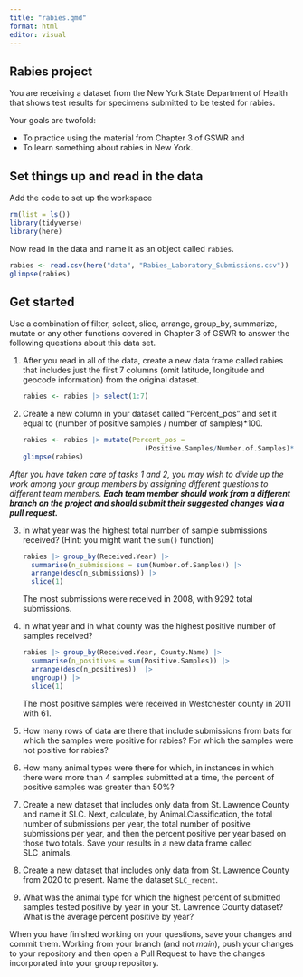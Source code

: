 ```yaml
---
title: "rabies.qmd"
format: html
editor: visual
---
```


## Rabies project

You are receiving a dataset from the New York State Department of Health that shows test results for specimens submitted to be tested for rabies.

Your goals are twofold:

-   To practice using the material from Chapter 3 of GSWR and
-   To learn something about rabies in New York.

## Set things up and read in the data

Add the code to set up the workspace

```r
rm(list = ls())
library(tidyverse)
library(here)
```

Now read in the data and name it as an object called `rabies`.

```r
rabies <- read.csv(here("data", "Rabies_Laboratory_Submissions.csv"))
glimpse(rabies)
```

## Get started

Use a combination of filter, select, slice, arrange, group_by, summarize, mutate or any other functions covered in Chapter 3 of GSWR to answer the following questions about this data set.

1.  After you read in all of the data, create a new data frame called rabies that includes just the first 7 columns (omit latitude, longitude and geocode information) from the original dataset.

    ```r
    rabies <- rabies |> select(1:7)
    ```

2.  Create a new column in your dataset called "Percent_pos" and set it equal to (number of positive samples / number of samples)\*100.

    ```r
    rabies <- rabies |> mutate(Percent_pos = 
                                  (Positive.Samples/Number.of.Samples)*100)
    glimpse(rabies)
    ```

*After you have taken care of tasks 1 and 2, you may wish to divide up the work among your group members by assigning different questions to different team members. **Each team member should work from a different branch on the project and should submit their suggested changes via a pull request.***

3.  In what year was the highest total number of sample submissions received? (Hint: you might want the `sum()` function)

    ```r
    rabies |> group_by(Received.Year) |>
      summarise(n_submissions = sum(Number.of.Samples)) |>
      arrange(desc(n_submissions)) |>
      slice(1)

    ```

    The most submissions were received in 2008, with 9292 total submissions.

4.  In what year and in what county was the highest positive number of samples received?

    ```r
    rabies |> group_by(Received.Year, County.Name) |>
      summarise(n_positives = sum(Positive.Samples)) |>
      arrange(desc(n_positives))  |>
      ungroup() |>
      slice(1)

    ```

    The most positive samples were received in Westchester county in 2011 with 61.

5.  How many rows of data are there that include submissions from bats for which the samples were positive for rabies? For which the samples were not positive for rabies?

6.  How many animal types were there for which, in instances in which there were more than 4 samples submitted at a time, the percent of positive samples was greater than 50%?

7.  Create a new dataset that includes only data from St. Lawrence County and name it SLC. Next, calculate, by Animal.Classification, the total number of submissions per year, the total number of positive submissions per year, and then the percent positive per year based on those two totals. Save your results in a new data frame called SLC_animals.

8.  Create a new dataset that includes only data from St. Lawrence County from 2020 to present. Name the dataset `SLC_recent`.

9.  What was the animal type for which the highest percent of submitted samples tested positive by year in your St. Lawrence County dataset? What is the average percent positive by year?

When you have finished working on your questions, save your changes and commit them. Working from your branch (and not *main*), push your changes to your repository and then open a Pull Request to have the changes incorporated into your group repository.
